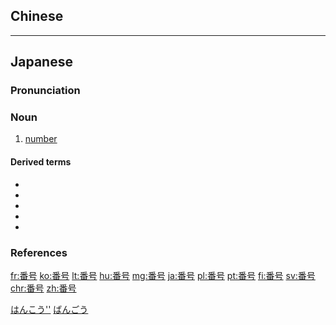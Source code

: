 {{also|番號}}
==Chinese==
{{zh-see|番號}}

----

==Japanese==
{{ja-kanjitab|ばん|ごう|yomi=kan}}

===Pronunciation===
{{ja-pron|ばんごう|acc=3|acc_ref=NHK,DJR|y=ky}}

===Noun===
{{ja-noun|ばんごう|kyu=番號|hhira=ばんがう}}

# [[number]]

====Derived terms====
* {{ja-r|暗証番号|あんしょうばんごう|gloss=[[PIN]]}}
* {{ja-r|原子番号|げんしばんごう|gloss=[[postal code]]}}
* {{ja-r|行番号|ぎょうばんごう|gloss=[[line number]]}}
* {{ja-r|電話番号|でんわばんごう|gloss=[[telephone number]]}}
* {{ja-r|郵便番号|ゆうびんばんごう|gloss=[[postal code]]}}

===References===
<references/>

[[Category:ja:Mathematics|はんこう'']]
[[Category:Japanese basic words|ばんごう]]

[[fr:番号]]
[[ko:番号]]
[[lt:番号]]
[[hu:番号]]
[[mg:番号]]
[[ja:番号]]
[[pl:番号]]
[[pt:番号]]
[[fi:番号]]
[[sv:番号]]
[[chr:番号]]
[[zh:番号]]
